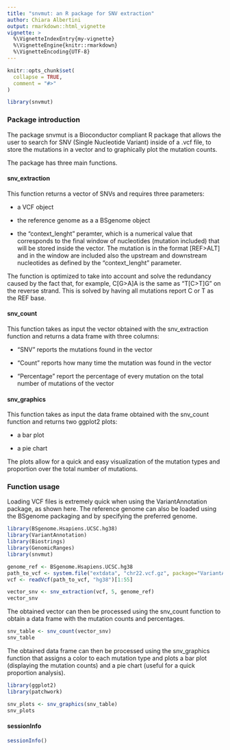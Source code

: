 ```yaml
---
title: "snvmut: an R package for SNV extraction"
author: Chiara Albertini
output: rmarkdown::html_vignette
vignette: >
  %\VignetteIndexEntry{my-vignette}
  %\VignetteEngine{knitr::rmarkdown}
  %\VignetteEncoding{UTF-8}
---
```


```r
knitr::opts_chunk$set(
  collapse = TRUE,
  comment = "#>"
)
```

```r
library(snvmut)
```

### Package introduction

The package snvmut is a Bioconductor compliant R package that allows the user to search for SNV (Single Nucleotide Variant) inside of a .vcf file, to store the mutations in a vector and to graphically plot the mutation counts.

The package has three main functions.

#### snv_extraction

This function returns a vector of SNVs and requires three parameters:

-   a VCF object

-   the reference genome as a a BSgenome object

-   the "context_lenght" peramter, which is a numerical value that corresponds to the final window of nucleotides (mutation included) that will be stored inside the vector. The mutation is in the format [REF\>ALT] and in the window are included also the upstream and downstream nucleotides as defined by the "context_lenght" parameter.

The function is optimized to take into account and solve the redundancy caused by the fact that, for example, C[G\>A]A is the same as "T[C\>T]G" on the reverse strand. This is solved by having all mutations report C or T as the REF base.

#### snv_count

This function takes as input the vector obtained with the snv_extraction function and returns a data frame with three columns:

-   "SNV" reports the mutations found in the vector

-   "Count" reports how many time the mutation was found in the vector

-   "Percentage" report the percentage of every mutation on the total number of mutations of the vector

#### snv_graphics

This function takes as input the data frame obtained with the snv_count function and returns two ggplot2 plots:

-   a bar plot

-   a pie chart

The plots allow for a quick and easy visualization of the mutation types and proportion over the total number of mutations.

### Function usage

Loading VCF files is extremely quick when using the VariantAnnotation package, as shown here. The reference genome can also be loaded using the BSgenome packaging and by specifying the preferred genome.

```r
library(BSgenome.Hsapiens.UCSC.hg38)
library(VariantAnnotation)
library(Biostrings)
library(GenomicRanges)
library(snvmut)

genome_ref <- BSgenome.Hsapiens.UCSC.hg38
path_to_vcf <- system.file("extdata", "chr22.vcf.gz", package="VariantAnnotation")
vcf <- readVcf(path_to_vcf, "hg38")[1:55]

vector_snv <- snv_extraction(vcf, 5, genome_ref)
vector_snv
```

The obtained vector can then be processed using the snv_count function to obtain a data frame with the mutation counts and percentages.

```r
snv_table <- snv_count(vector_snv)
snv_table
```

The obtained data frame can then be processed using the snv_graphics function that assigns a color to each mutation type and plots a bar plot (displaying the mutation counts) and a pie chart (useful for a quick proportion analysis).

```r
library(ggplot2)
library(patchwork)

snv_plots <- snv_graphics(snv_table)
snv_plots
```

#### sessionInfo

```r
sessionInfo()
```
